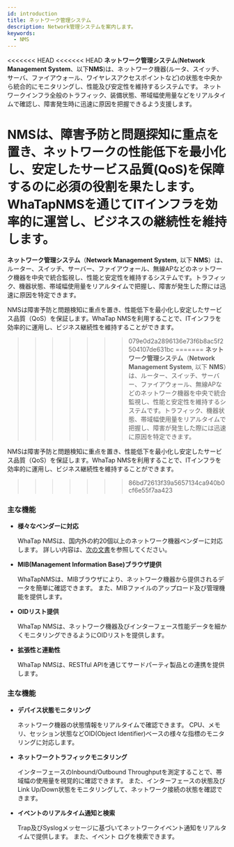 ```yaml
---
id: introduction
title: ネットワーク管理システム
description: Network管理システムを案内します。
keywords:
  - NMS
---
```


<<<<<<< HEAD
<<<<<<< HEAD
**ネットワーク管理システム**(**Network Management System**、以下**NMS**)は、ネットワーク機器(ルータ、スイッチ、サーバ、ファイアウォール、ワイヤレスアクセスポイントなど)の状態を中央から統合的にモニタリングし、性能及び安定性を維持するシステムです。 ネットワークインフラ全般のトラフィック、装備状態、帯域幅使用量などをリアルタイムで確認し、障害発生時に迅速に原因を把握できるよう支援します。

**NMS**は、障害予防と問題探知に重点を置き、ネットワークの性能低下を最小化し、安定したサービス品質(QoS)を保障するのに必須の役割を果たします。 WhaTap**NMS**を通じてITインフラを効率的に運営し、ビジネスの継続性を維持します。
=======
**ネットワーク管理システム**（**Network Management System**, 以下 **NMS**）は、ルーター、スイッチ、サーバー、ファイアウォール、無線APなどのネットワーク機器を中央で統合監視し、性能と安定性を維持するシステムです。トラフィック、機器状態、帯域幅使用量をリアルタイムで把握し、障害が発生した際には迅速に原因を特定できます。

NMSは障害予防と問題検知に重点を置き、性能低下を最小化し安定したサービス品質（QoS）を保証します。WhaTap NMSを利用することで、ITインフラを効率的に運用し、ビジネス継続性を維持することができます。
>>>>>>> 079e0d2a2896136e73f6b8ac5f2504107de631bc
=======
**ネットワーク管理システム**（**Network Management System**, 以下 **NMS**）は、ルーター、スイッチ、サーバー、ファイアウォール、無線APなどのネットワーク機器を中央で統合監視し、性能と安定性を維持するシステムです。トラフィック、機器状態、帯域幅使用量をリアルタイムで把握し、障害が発生した際には迅速に原因を特定できます。

NMSは障害予防と問題検知に重点を置き、性能低下を最小化し安定したサービス品質（QoS）を保証します。WhaTap NMSを利用することで、ITインフラを効率的に運用し、ビジネス継続性を維持することができます。
>>>>>>> 86bd72613f39a5657134ca940b0cf6e55f7aa423

### 主な機能

- **様々なベンダーに対応**

  WhaTap NMSは、国内外の約20個以上のネットワーク機器ベンダーに対応します。 詳しい内容は、[次の文書](/nms/supported-spec#supported-mib)を参照してください。

- **MIB(Management Information Base)ブラウザ提供**

  WhaTapNMSは、MIBブラウザにより、ネットワーク機器から提供されるデータを簡単に確認できます。 また、MIBファイルのアップロード及び管理機能を提供します。 

- **OIDリスト提供**

  WhaTap NMSは、ネットワーク機器及びインターフェース性能データを細かくモニタリングできるようにOIDリストを提供します。 

- **拡張性と連動性**

  WhaTap NMSは、RESTful APIを通じてサードパーティ製品との連携を提供します。 

### 主な機能

- **デバイス状態モニタリング**

  ネットワーク機器の状態情報をリアルタイムで確認できます。 CPU、メモリ、セッション状態などOID(Object Identifier)ベースの様々な指標のモニタリングに対応します。 

- **ネットワークトラフィックモニタリング** 

  インターフェースのInbound/Outbound Throughputを測定することで、帯域幅の使用量を視覚的に確認できます。 また、インターフェースの状態及びLink Up/Down状態をモニタリングして、ネットワーク接続の状態を確認できます。 
    

- **イベントのリアルタイム通知と検索**

  Trap及びSyslogメッセージに基づいてネットワークイベント通知をリアルタイムで提供します。 また、イベント ログを検索できます。 
    
